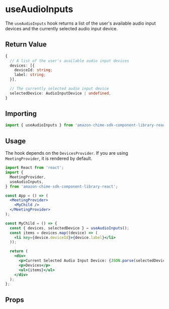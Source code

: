 
<Meta title="SDK Hooks/useAudioInputs" />

# useAudioInputs

The `useAudioInputs` hook returns a list of the user's available audio input devices and the currently selected audio input device.

## Return Value

```ts
{
  // A list of the user's available audio input devices
  devices: [{
    deviceId: string;
    label: string;
  }],

  // The currently selected audio input device
  selectedDevice: AudioInputDevice | undefined,
}

```

## Importing

```javascript
import { useAudioInputs } from 'amazon-chime-sdk-component-library-react';
```

## Usage

The hook depends on the `DevicesProvider`. If you are using `MeetingProvider`, it is rendered by default.

```jsx
import React from 'react';
import {
  MeetingProvider,
  useAudioInputs,
} from 'amazon-chime-sdk-component-library-react';

const App = () => (
  <MeetingProvider>
    <MyChild />
  </MeetingProvider>
);

const MyChild = () => {
  const { devices, selectedDevice } = useAudioInputs();
  const items = devices.map((device) => (
    <li key={device.deviceId}>{device.label}</li>
  ));

  return (
    <div>
      <p>Current Selected Audio Input Device: {JSON.parse(selectedDevice)}</p>
      <p>Devices</p>
      <ul>{items}</ul>
    </div>
  );
};
```

## Props

<Props of={useAudioInputs} />
